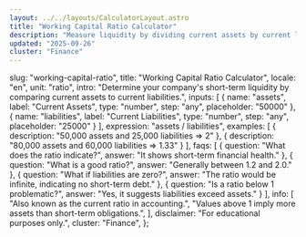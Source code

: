 ```yaml
---
layout: ../../layouts/CalculatorLayout.astro
title: "Working Capital Ratio Calculator"
description: "Measure liquidity by dividing current assets by current liabilities."
updated: "2025-09-26"
cluster: "Finance"
---
```



  slug: "working-capital-ratio",
  title: "Working Capital Ratio Calculator",
  locale: "en",
  unit: "ratio",
  intro:
    "Determine your company's short-term liquidity by comparing current assets to current liabilities.",
  inputs: [
    { name: "assets", label: "Current Assets", type: "number", step: "any", placeholder: "50000" },
    { name: "liabilities", label: "Current Liabilities", type: "number", step: "any", placeholder: "25000" }
  ],
  expression: "assets / liabilities",
  examples: [
    { description: "50,000 assets and 25,000 liabilities ⇒ 2" },
    { description: "80,000 assets and 60,000 liabilities ⇒ 1.33" }
  ],
  faqs: [
    { question: "What does the ratio indicate?", answer: "It shows short-term financial health." },
    { question: "What is a good ratio?", answer: "Generally between 1.2 and 2.0." },
    { question: "What if liabilities are zero?", answer: "The ratio would be infinite, indicating no short-term debt." },
    { question: "Is a ratio below 1 problematic?", answer: "Yes, it suggests liabilities exceed assets." }
  ],
  info: [
    "Also known as the current ratio in accounting.",
    "Values above 1 imply more assets than short-term obligations.",
  ],
  disclaimer: "For educational purposes only.",
  cluster: "Finance",
};

<Calculator schema={schema} />

